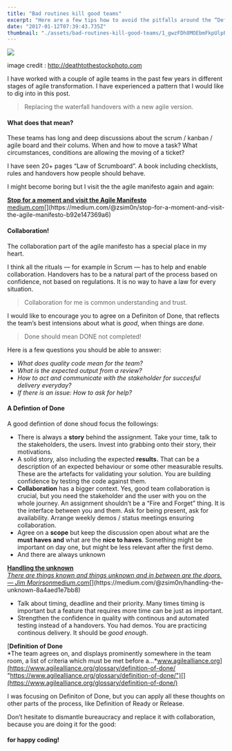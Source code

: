 ```yaml
---
title: "Bad routines kill good teams"
excerpt: "Here are a few tips how to avoid the pitfalls around the “Definiton of Done”"
date: "2017-01-12T07:39:43.735Z"
thumbnail: "./assets/bad-routines-kill-good-teams/1_gwzFDh8MOEbmFkpUlpPnSA.jpeg"
---
```


![](./assets/bad-routines-kill-good-teams/1_gwzFDh8MOEbmFkpUlpPnSA.jpeg)

<figcaption>image credit&nbsp;: <a href="http://deathtothestockphoto.com" data-href="http://deathtothestockphoto.com" class="markup--anchor markup--figure-anchor" rel="nofollow noopener" target="_blank">http://deathtothestockphoto.com</a></figcaption>

I have worked with a couple of agile teams in the past few years in different stages of agile transformation. I have experienced a pattern that I would like to dig into in this post.

> Replacing the waterfall handovers with a new agile version.

#### What does that mean?

These teams has long and deep discussions about the scrum / kanban / agile board and their colums. When and how to move a task? What circumstances, conditions are allowing the moving of a ticket?

I have seen 20+ pages “Law of Scrumboard”. A book including checklists, rules and handovers how people should behave.

I might become boring but I visit the the agile manifesto again and again:

[**Stop for a moment and visit the Agile Manifesto**  
medium.com](https://medium.com/@zsim0n/stop-for-a-moment-and-visit-the-agile-manifesto-b92e147369a6 "https://medium.com/@zsim0n/stop-for-a-moment-and-visit-the-agile-manifesto-b92e147369a6")[](https://medium.com/@zsim0n/stop-for-a-moment-and-visit-the-agile-manifesto-b92e147369a6)

#### Collaboration!

The collaboration part of the agile manifesto has a special place in my heart.

I think all the rituals — for example in Scrum — has to help and enable collaboration. Handovers has to be a natural part of the process based on confidence, not based on regulations. It is no way to have a law for every situation.

> Collaboration for me is common understanding and trust.

I would like to encourage you to agree on a Definiton of Done, that reflects the team’s best intensions about what is *good*, when things are d*one.*

> Done should mean DONE not completed!

Here is a few questions you should be able to answer:

*   *What does quality code mean for the team?*
*   *What is the expected output from a review?*
*   *How to act and communicate with the stakeholder for succesful delivery everyday?*
*   *If there is an issue: How to ask for help?*

#### A Defintion of Done

A good defintion of done shoud focus the followings:

*   There is always a **story** behind the assignment. Take your time, talk to the stakeholders, the users. Invest into grabbing onto their story, their motivations.
*   A solid story, also including the expected **results.** That can be a description of an expected behaviour or some other measurable results. These are the artefacts for validating your solution. You are building confidence by testing the code against them.
*   **Collaboration** has a bigger context. Yes, good team collaboration is crucial, but you need the stakeholder and the user with you on the whole journey. An assignment shouldn’t be a “Fire and Forget” thing. It is the interface between you and them. Ask for being present, ask for availability. Arrange weekly demos / status meetings ensuring collaboration.
*   Agree on a **scope** but keep the discussion open about what are the **must haves and** what are the **nice to haves**. Something might be important on day one, but might be less relevant after the first demo.
*   And there are always unknown

[**Handling the unknown**  
*There are things known and things unknown and in between are the doors. — Jim Morirson*medium.com](https://medium.com/@zsim0n/handling-the-unknown-8a4aed1e7bb8 "https://medium.com/@zsim0n/handling-the-unknown-8a4aed1e7bb8")[](https://medium.com/@zsim0n/handling-the-unknown-8a4aed1e7bb8)

*   Talk about timing, deadline and their priority. Many times timing is important but a feature that requires more time can be just as important.
*   Strengthen the confidence in quality with continous and automated testing instead of a handovers. You had demos. You are practicing continous delivery. It should be *good enough*.

[**Definition of Done**  
*The team agrees on, and displays prominently somewhere in the team room, a list of criteria which must be met before a…*www.agilealliance.org](https://www.agilealliance.org/glossary/definition-of-done/ "https://www.agilealliance.org/glossary/definition-of-done/")[](https://www.agilealliance.org/glossary/definition-of-done/)

I was focusing on Definiton of Done, but you can apply all these thoughts on other parts of the process, like Definition of Ready or Release.

Don’t hesitate to dismantle bureaucracy and replace it with collaboration, because you are doing it for the good:

#### for happy coding!
